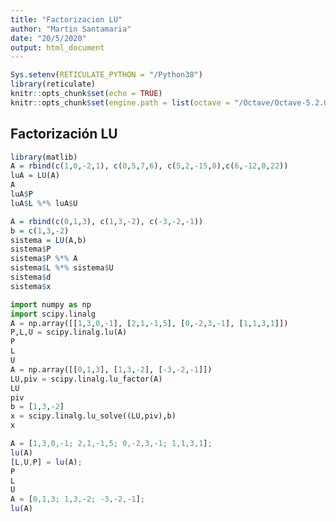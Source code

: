 ```yaml
---
title: "Factorizacion LU"
author: "Martin Santamaria"
date: "20/5/2020"
output: html_document
---
```


```r
Sys.setenv(RETICULATE_PYTHON = "/Python38")
library(reticulate)
knitr::opts_chunk$set(echo = TRUE)
knitr::opts_chunk$set(engine.path = list(octave = "/Octave/Octave-5.2.0/mingw64/bin/octave-cli-5.2.0.exe"))
```

## Factorización LU

```r
library(matlib)
A = rbind(c(1,0,-2,1), c(0,5,7,6), c(5,2,-15,0),c(6,-12,0,22))
luA = LU(A)
A
luA$P
luA$L %*% luA$U
```

```r
A = rbind(c(0,1,3), c(1,3,-2), c(-3,-2,-1))
b = c(1,3,-2)
sistema = LU(A,b)
sistema$P
sistema$P %*% A
sistema$L %*% sistema$U
sistema$d
sistema$x
```

```python
import numpy as np
import scipy.linalg
A = np.array([[1,3,0,-1], [2,1,-1,5], [0,-2,3,-1], [1,1,3,1]])
P,L,U = scipy.linalg.lu(A)
P
L
U
A = np.array([[0,1,3], [1,3,-2], [-3,-2,-1]])
LU,piv = scipy.linalg.lu_factor(A)
LU
piv
b = [1,3,-2]
x = scipy.linalg.lu_solve((LU,piv),b) 
x
```

```octave
A = [1,3,0,-1; 2,1,-1,5; 0,-2,3,-1; 1,1,3,1];
lu(A)
[L,U,P] = lu(A);
P
L
U
A = [0,1,3; 1,3,-2; -3,-2,-1];
lu(A)
```


